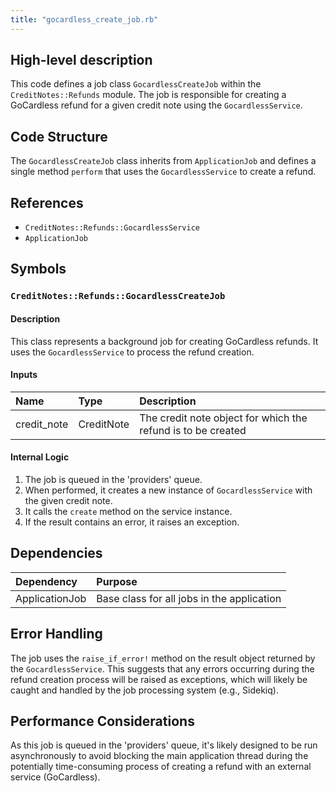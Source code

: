 ```yaml
---
title: "gocardless_create_job.rb"
---
```


## High-level description
This code defines a job class `GocardlessCreateJob` within the `CreditNotes::Refunds` module. The job is responsible for creating a GoCardless refund for a given credit note using the `GocardlessService`.

## Code Structure
The `GocardlessCreateJob` class inherits from `ApplicationJob` and defines a single method `perform` that uses the `GocardlessService` to create a refund.

## References
- `CreditNotes::Refunds::GocardlessService`
- `ApplicationJob`

## Symbols

### `CreditNotes::Refunds::GocardlessCreateJob`
#### Description
This class represents a background job for creating GoCardless refunds. It uses the `GocardlessService` to process the refund creation.

#### Inputs
| Name | Type | Description |
|:-----|:-----|:------------|
| credit_note | CreditNote | The credit note object for which the refund is to be created |

#### Internal Logic
1. The job is queued in the 'providers' queue.
2. When performed, it creates a new instance of `GocardlessService` with the given credit note.
3. It calls the `create` method on the service instance.
4. If the result contains an error, it raises an exception.

## Dependencies
| Dependency | Purpose |
|:-----------|:--------|
| ApplicationJob | Base class for all jobs in the application |

## Error Handling
The job uses the `raise_if_error!` method on the result object returned by the `GocardlessService`. This suggests that any errors occurring during the refund creation process will be raised as exceptions, which will likely be caught and handled by the job processing system (e.g., Sidekiq).

## Performance Considerations
As this job is queued in the 'providers' queue, it's likely designed to be run asynchronously to avoid blocking the main application thread during the potentially time-consuming process of creating a refund with an external service (GoCardless).